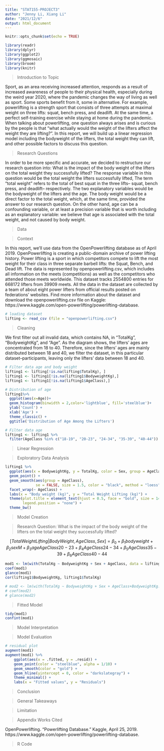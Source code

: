 ```yaml
---
title: "STAT155-PROJECT3"
author: "Jenny Li, Xiang Li"
date: "2021/12/6"
output: html_document
---
```


```r
knitr::opts_chunk$set(echo = TRUE)
```

```r
library(readr)
library(dplyr)
library(ggplot2)
library(ggmosaic)
library(broom)
library(knitr)
```

> Introduction to Topic

Sport, as an area receiving increased attention, responds as a result of increased awareness of people to their physical health, especially during the weird year 2020, where the pandemic changes the way of living as well as sport. Some sports benefit from it, some in alternative. For example, powerlifting is a strength sport that consists of three attempts at maximal weight on three lifts: squat, bench press, and deadlift. At the same time, a perfect self-training exercise while staying at home during the pandemic. When talking about powerlifting, one question always arises and is curious by the people is that “what actually would the weight of the lifters affect the weight they are lifting?”. In this report, we will build up a linear regression model including the bodyweight of the lifters, the total weight they can lift, and other possible factors to discuss this question.

> Research Questions

In order to be more specific and accurate, we decided to restructure our research question into:  What is the impact of the body weight of the lifters on the total weight they successfully lifted? The response variable in this question would be the total weight the lifters successfully lifted, The term “total weight” refers to the total of best squat in the three lifts-- squat, bench press, and deadlift-- respectively. The two explanatory variables would be the bodyweight of the lifters and the age. The body weight would be a direct factor to the total weight, which, at the same time, provided the answer to our research question. On the other hand, age can be a confounding variable, or at least a precision variable that is worth including as an explanatory variable: we believe that age is associated with the total weight, and not caused by body weight.

> Data

> Context

In this report, we’ll use data from the OpenPowerlifting database as of April 2019. OpenPowerlifting is creating a public-domain archive of power lifting history. Power lifting is a sport in which competitors compete to lift the most weight for their class in three separate barbell lifts: the Squat, Bench, and Dead lift. The data is represented by openpowerlifting.csv, which includes all information on the meets (competitions) as well as the competitors who attended those meets worldwide. This dataset tracks 2554800 entries for 668172 lifters from 39909 meets. All the data in the dataset are collected by a team of about eight power lifters from official results posted on federations’ websites. Find more information about the dataset and download the openpowerlifting.csv file on Kaggle: https://www.kaggle.com/open-powerlifting/powerlifting-database. 

```r
# loading dataset
lifting <- read_csv (file = "openpowerlifting.csv")
```

> Cleaning

We first filter out all invalid data, which contains NA, in “TotalKg”, “BodyweightKg”, and “Age”. As the diagram shows, the lifters’ ages are concentrated from 18 to 40. Therefore, since the lifters’ ages are mainly distributed between 18 and 40,  we filter the dataset, in this particular dataset--participants, leaving only the lifters’ data between 18 and 40. 

```r
# Filter data age and body weight
lifting1 <- lifting[!is.na(lifting$TotalKg), ]
lifting1 <- lifting1[!is.na(lifting1$BodyweightKg),]
lifting1 <- lifting1[!is.na(lifting1$AgeClass),]

# Distribution of age
lifting1%>%
  ggplot(aes(x=Age))+
  geom_histogram(binwidth = 2,color='lightblue', fill='steelblue')+
  ylab('Count') + 
  xlab('Age') + 
  theme_classic() + 
  ggtitle('Distribution of Age Among the Lifters')

# Filter data age 
lifting1 <- lifting1 %>%
  filter(AgeClass %in% c("18-19", "20-23", "24-34", "35-39", "40-44"))
```

> Linear Regression

> Exploratory Data Analysis

```r
lifting1 %>%
  ggplot(aes(x = BodyweightKg, y = TotalKg, color = Sex, group = AgeClass)) +
  geom_point() +
  geom_smooth(aes(group = AgeClass),
              se = FALSE, size = 1.5, color = "black", method = "loess") +
  facet_wrap(~ AgeClass) +
  labs(x = "Body weight (kg)", y = "Total Weight Lifting (kg)") +
  theme(plot.title = element_text(hjust = 0.5, face = "bold", size = 14),
        legend.position = "none") +
  theme_bw() 
```

> Model Creation

>Research Question: What is the impact of the body weight of the lifters on the total weight they successfully lifted?

$$[ TotalWeightLifting | BodyWeight, AgeClass, Sex ] = \beta_0 + \beta_1 bodyweight + \beta_2 sexM + \beta_3 ageAgeClass20-23 + \beta_4 AgeClass24-34 + \beta_5 AgeClass35-39 + \beta_6 AgeClass40-44$$
```r
mod1 <- lm(with(TotalKg ~ BodyweightKg + Sex + AgeClass, data = lifting1))
coef(mod1)
glance(mod1)
cor(lifting1$BodyweightKg, lifting1$TotalKg)

# mod2 <- lm(with(TotalKg ~ BodyweightKg + Sex + AgeClass+BodyweightKg:Sex, data = lifting1))
# coef(mod2)
# glance(mod2)
```


> Fitted Model

```r
tidy(mod1)
confint(mod1)
```

> Model Interpretation

> Model Evaluation

```r
# residual plot
augment(mod1)
augment(mod1) %>%
    ggplot(aes(x = .fitted, y = .resid)) +
    geom_point(color = "steelblue", alpha = 1/10) +
    geom_smooth(color = "gold") +
    geom_hline(yintercept = 0, color = "darkslategray") +
    theme_minimal() +
    labs(x = "Fitted values", y = "Residuals")
```

> Conclusion 

> General Takeaways

> Limitation

> Appendix
> Works Cited

OpenPowerlifting. “Powerlifting Database.” Kaggle, April 25, 2019. https://www.kaggle.com/open-powerlifting/powerlifting-database.

> R Code
